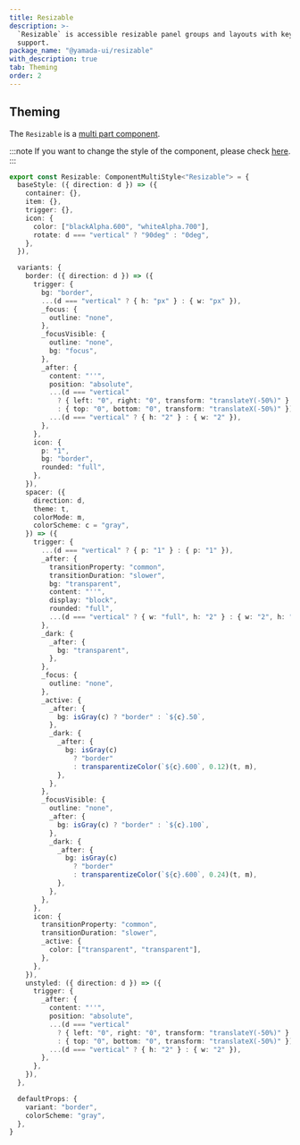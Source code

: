 ```yaml
---
title: Resizable
description: >-
  `Resizable` is accessible resizable panel groups and layouts with keyboard
  support.
package_name: "@yamada-ui/resizable"
with_description: true
tab: Theming
order: 2
---
```


## Theming

The `Resizable` is a [multi part component](/styled-system/theming/component-styles#multi-part-components).

:::note
If you want to change the style of the component, please check [here](/styled-system/theming/customize-theme#changing-the-style-of-components).
:::

```ts
export const Resizable: ComponentMultiStyle<"Resizable"> = {
  baseStyle: ({ direction: d }) => ({
    container: {},
    item: {},
    trigger: {},
    icon: {
      color: ["blackAlpha.600", "whiteAlpha.700"],
      rotate: d === "vertical" ? "90deg" : "0deg",
    },
  }),

  variants: {
    border: ({ direction: d }) => ({
      trigger: {
        bg: "border",
        ...(d === "vertical" ? { h: "px" } : { w: "px" }),
        _focus: {
          outline: "none",
        },
        _focusVisible: {
          outline: "none",
          bg: "focus",
        },
        _after: {
          content: "''",
          position: "absolute",
          ...(d === "vertical"
            ? { left: "0", right: "0", transform: "translateY(-50%)" }
            : { top: "0", bottom: "0", transform: "translateX(-50%)" }),
          ...(d === "vertical" ? { h: "2" } : { w: "2" }),
        },
      },
      icon: {
        p: "1",
        bg: "border",
        rounded: "full",
      },
    }),
    spacer: ({
      direction: d,
      theme: t,
      colorMode: m,
      colorScheme: c = "gray",
    }) => ({
      trigger: {
        ...(d === "vertical" ? { p: "1" } : { p: "1" }),
        _after: {
          transitionProperty: "common",
          transitionDuration: "slower",
          bg: "transparent",
          content: "''",
          display: "block",
          rounded: "full",
          ...(d === "vertical" ? { w: "full", h: "2" } : { w: "2", h: "full" }),
        },
        _dark: {
          _after: {
            bg: "transparent",
          },
        },
        _focus: {
          outline: "none",
        },
        _active: {
          _after: {
            bg: isGray(c) ? "border" : `${c}.50`,
          },
          _dark: {
            _after: {
              bg: isGray(c)
                ? "border"
                : transparentizeColor(`${c}.600`, 0.12)(t, m),
            },
          },
        },
        _focusVisible: {
          outline: "none",
          _after: {
            bg: isGray(c) ? "border" : `${c}.100`,
          },
          _dark: {
            _after: {
              bg: isGray(c)
                ? "border"
                : transparentizeColor(`${c}.600`, 0.24)(t, m),
            },
          },
        },
      },
      icon: {
        transitionProperty: "common",
        transitionDuration: "slower",
        _active: {
          color: ["transparent", "transparent"],
        },
      },
    }),
    unstyled: ({ direction: d }) => ({
      trigger: {
        _after: {
          content: "''",
          position: "absolute",
          ...(d === "vertical"
            ? { left: "0", right: "0", transform: "translateY(-50%)" }
            : { top: "0", bottom: "0", transform: "translateX(-50%)" }),
          ...(d === "vertical" ? { h: "2" } : { w: "2" }),
        },
      },
    }),
  },

  defaultProps: {
    variant: "border",
    colorScheme: "gray",
  },
}
```
